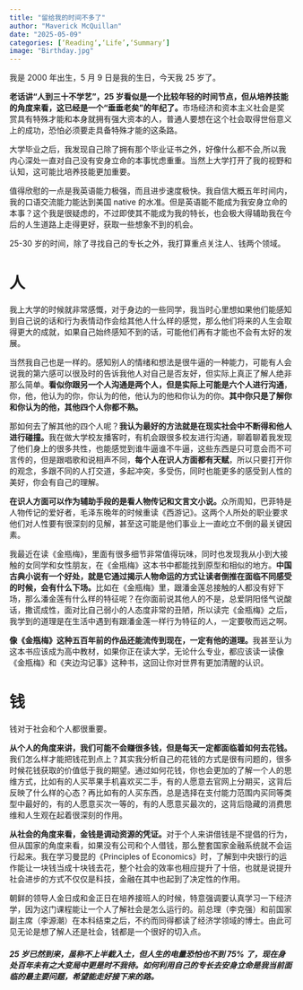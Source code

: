 ```yaml
---
title: "留给我的时间不多了"
author: "Maverick McQuillan"
date: "2025-05-09"
categories: [‘Reading‘,‘Life’,‘Summary’]
image: "Birthday.jpg"
---
```

我是 2000 年出生，5 月 9 日是我的生日，今天我 25 岁了。

**老话讲“人到三十不学艺”，25 岁看似是一个比较年轻的时间节点，但从培养技能的角度来看，这已经是一个“垂垂老矣”的年纪了。**市场经济和资本主义社会是奖赏具有特殊才能和本身就拥有强大资本的人，普通人要想在这个社会取得世俗意义上的成功，恐怕必须要走具备特殊才能的这条路。

大学毕业之后，我发现自己除了拥有那个毕业证书之外，好像什么都不会,所以我内心深处一直对自己没有安身立命的本事忧虑重重。当然上大学打开了我的视野和认知，这可能比培养技能更加重要。

值得欣慰的一点是我英语能力极强，而且进步速度极快。我自信大概五年时间内，我的口语交流能力能达到美国 native 的水准。但是英语能不能成为我安身立命的本事？这个我是很疑虑的，不过即使其不能成为我的特长，也会极大得辅助我在今后的人生道路上走得更好，获取一些想象不到的机会。

25-30 岁的时间，除了寻找自己的专长之外，我打算重点关注人、钱两个领域。

# 人

我上大学的时候就非常感慨，对于身边的一些同学，我当时心里想如果他们能感知到自己说的话和行为表情动作会给其他人什么样的感觉，那么他们将来的人生会取得更大的成就，如果自己始终感知不到的话，可能他们再有才能也不会有太好的发展。

当然我自己也是一样的。感知别人的情绪和想法是很牛逼的一种能力，可能有人会说我的第六感可以很及时的告诉我他人对自己是否友好，但实际上真正了解人绝非那么简单。**看似你跟另一个人沟通是两个人，但是实际上可能是六个人进行沟通**，你，他，他认为的你，你认为的他，他认为的他和你认为的你。**其中你只是了解你和你认为的他，其他四个人你都不熟。**

那如何去了解其他的四个人呢？**我认为最好的方法就是在现实社会中不断得和他人进行碰撞。**我在做大学校友播客时，有机会跟很多校友进行沟通，聊着聊着我发现了他们身上的很多共性，也能感觉到谁牛逼谁不牛逼，这些东西是只可意会而不可言传的，但是跟唱歌和说相声不同，**每个人在识人方面都有天赋**，所以只要打开你的观念，多跟不同的人打交道，多起冲突，多受伤，同时也能更多的感受到人性的美好，你会有自己的理解。

**在识人方面可以作为辅助手段的是看人物传记和文言文小说。**众所周知，巴菲特是人物传记的爱好者，毛泽东晚年的时候重读《西游记》。这两个人所处的职业要求他们对人性要有很深刻的见解，甚至这可能是他们事业上一直屹立不倒的最关键因素。

我最近在读《金瓶梅》，里面有很多细节非常值得玩味，同时也发现我从小到大接触的女同学和女性朋友，在《金瓶梅》这本书中都能找到原型和相似的地方。**中国古典小说有一个好处，就是它通过揭示人物命运的方式让读者倒推在面临不同感受的时候，会有什么下场。**比如在《金瓶梅》里，跟潘金莲总接触的人都没有好下场，那么潘金莲有什么样的特征呢？在你面前说其他人的不是，总爱阴阳怪气说酸话，撒谎成性，面对比自己弱小的人态度非常的丑陋，所以读完《金瓶梅》之后，我学到的道理是在生活中遇到有跟潘金莲一样行为特征的人，一定要敬而远之啊。

**像《金瓶梅》这种五百年前的作品还能流传到现在，一定有他的道理。**我甚至认为这本书应该成为高中教材，如果你正在读大学，无论什么专业，都应该读一读像《金瓶梅》和《夹边沟记事》这种书，这回让你对世界有更加清醒的认识。

# 钱

钱对于社会和个人都很重要。

**从个人的角度来讲，我们可能不会赚很多钱，但是每天一定都面临着如何去花钱。**我们怎么样才能把钱花到点上？其实我分析自己的花钱的方式是很有问题的，很多时候花钱获取的价值低于我的期望。通过如何花钱，你也会更加的了解一个人的思维方式，比如有的人买苹果手机喜欢买二手，有的人愿意去官网上分期买，这背后反映了什么样的心态？再比如有的人买东西，总是选择在支付能力范围内买同等类型中最好的，有的人愿意买次一等的，有的人愿意买最次的，这背后隐藏的消费思维和人生观在起着很深刻的作用。

**从社会的角度来看，金钱是调动资源的凭证。**对于个人来讲借钱是不提倡的行为，但从国家的角度来看，如果没有公司和个人借钱，那么整套国家金融系统就不会运行起来。我在学习曼昆的《Principles of Economics》时，了解到中央银行的运作能让一块钱当成十块钱去花，整个社会的效率也相应提升了十倍，也就是说提升社会进步的方式不仅仅是科技，金融在其中也起到了决定性的作用。

朝鲜的领导人金日成和金正日在培养接班人的时候，特意强调要认真学习一下经济学，因为这门课程能让一个人了解社会是怎么运行的。前总理（李克强）和前国家副主席（李源潮）在本科结束之后，不约而同得都读了经济学领域的博士。由此可见无论是想了解人还是社会，钱都是一个很好的切入点。



##### 25 岁已然到来，虽称不上半截入土，但人生的电量恐怕也不到 75% 了，现在身处百年未有之大变局中更是时不我待。**如何利用自己的专长去安身立命是我当前面临的最主要问题**，希望能走好接下来的路。